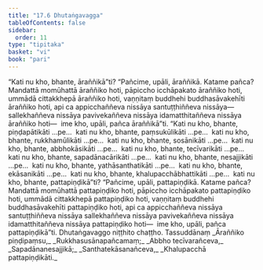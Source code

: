 ```yaml
---
title: "17.6 Dhutaṅgavagga"
tableOfContents: false
sidebar:
  order: 11
type: "tipitaka"
basket: "vi"
book: "pari"
---
```



<DynamicBreadcrumb />

<Division number="443" book="pari">

<Paragraph number="2064" book="pari">
“Kati nu kho, bhante, āraññikā”ti? “Pañcime, upāli, āraññikā. Katame pañca? Mandattā momūhattā āraññiko hoti, pāpiccho icchāpakato āraññiko hoti, ummādā cittakkhepā āraññiko hoti, vaṇṇitaṃ buddhehi buddhasāvakehīti āraññiko hoti, api ca appicchaññeva nissāya santuṭṭhiññeva nissāya—  sallekhaññeva nissāya pavivekaññeva nissāya idamatthitaññeva nissāya āraññiko hoti—  ime kho, upāli, pañca āraññikā”ti.
</Paragraph>

<Paragraph number="2065" book="pari">
“Kati nu kho, bhante, piṇḍapātikāti …pe…  kati nu kho, bhante, paṃsukūlikāti …pe…  kati nu kho, bhante, rukkhamūlikāti …pe…  kati nu kho, bhante, sosānikāti …pe…  kati nu kho, bhante, abbhokāsikāti …pe…  kati nu kho, bhante, tecīvarikāti …pe…  kati nu kho, bhante, sapadānacārikāti …pe…  kati nu kho, bhante, nesajjikāti …pe…  kati nu kho, bhante, yathāsanthatikāti …pe…  kati nu kho, bhante, ekāsanikāti …pe…  kati nu kho, bhante, khalupacchābhattikāti …pe…  kati nu kho, bhante, pattapiṇḍikā”ti? “Pañcime, upāli, pattapiṇḍikā. Katame pañca? Mandattā momūhattā pattapiṇḍiko hoti, pāpiccho icchāpakato pattapiṇḍiko hoti, ummādā cittakkhepā pattapiṇḍiko hoti, vaṇṇitaṃ buddhehi buddhasāvakehīti pattapiṇḍiko hoti, api ca appicchaññeva nissāya santuṭṭhiññeva nissāya sallekhaññeva nissāya pavivekaññeva nissāya idamatthitaññeva nissāya pattapiṇḍiko hoti—  ime kho, upāli, pañca pattapiṇḍikā”ti.

</Paragraph>
</Division>

<Paragraph number="2066" type="center" book="pari">
Dhutaṅgavaggo niṭṭhito chaṭṭho.



</Paragraph>

<Paragraph number="2067" type="center" book="pari">
Tassuddānaṃ


</Paragraph>

<Paragraph number="2068" type="verses" book="pari">
_Āraññiko piṇḍipaṃsu,_  
_Rukkhasusānapañcamaṃ;_  
_Abbho tecīvarañceva,_  
_Sapadānanesajjikā;_  
_Santhatekāsanañceva,_  
_Khalupacchā pattapiṇḍikāti._
</Paragraph>